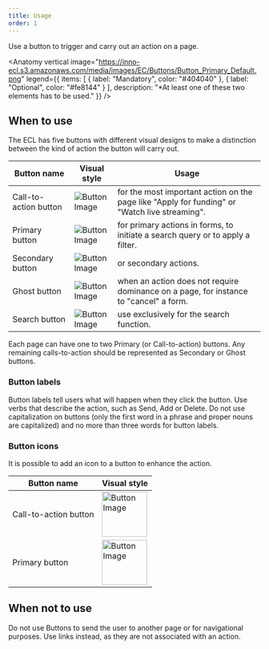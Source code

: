 ```yaml
---
title: Usage
order: 1
---
```



Use a button to trigger and carry out an action on a page.

<Anatomy 
  vertical
  image="https://inno-ecl.s3.amazonaws.com/media/images/EC/Buttons/Button_Primary_Default.png"
  legend={{
    items: [
      { label: "Mandatory", color: "#404040" },
      { label: "Optional", color: "#fe8144" }
    ],
    description: "*At least one of these two elements has to be used."
  }}
/>

<DoDont
  doImage="https://inno-ecl.s3.amazonaws.com/media/images/EC/Buttons/Button_Primary_Default.png"
  doTitle="Do"
  doDescription="Each page can have one to two Primary (or Call-to-action) buttons."
  dontTitle="Don't"
  dontImage="https://inno-ecl.s3.amazonaws.com/media/images/EC/Buttons/Button_CTA_Default.png"
  dontDescription="Do not use Buttons to send the user to another page or for navigational purposes."
/>

## When to use

The ECL has five buttons with different visual designs to make a distinction between the kind of action the button will carry out.

| Button name           | Visual style                                                                                            | Usage                                                                                         |
| --------------------- | ------------------------------------------------------------------------------------------------------- | --------------------------------------------------------------------------------------------- |
| Call-to-action button | ![Button Image](https://inno-ecl.s3.amazonaws.com/media/images/EC/Buttons/Button_CTA_Default.png)       | for the most important action on the page like "Apply for funding" or "Watch live streaming". |
| Primary button        | ![Button Image](https://inno-ecl.s3.amazonaws.com/media/images/EC/Buttons/Button_Primary_Default.png)   | for primary actions in forms, to initiate a search query or to apply a filter.                |
| Secondary button      | ![Button Image](https://inno-ecl.s3.amazonaws.com/media/images/EC/Buttons/Button_Secondary_Default.png) | or secondary actions.                                                                         |
| Ghost button          | ![Button Image](https://inno-ecl.s3.amazonaws.com/media/images/EC/Buttons/Button_Ghost_Default.png)     | when an action does not require dominance on a page, for instance to "cancel" a form.         |
| Search button         | ![Button Image](https://inno-ecl.s3.amazonaws.com/media/images/EC/Buttons/Button_Search_Default.png)    | use exclusively for the search function.                                                      |

Each page can have one to two Primary (or Call-to-action) buttons. Any remaining calls-to-action should be represented as Secondary or Ghost buttons.

### Button labels

Button labels tell users what will happen when they click the button. Use verbs that describe the action, such as Send, Add or Delete. Do not use capitalization on buttons (only the first word in a phrase and proper nouns are capitalized) and no more than three words for button labels.

### Button icons

It is possible to add an icon to a button to enhance the action.

| Button name           | Visual style                                                                                                                         |
| --------------------- | ------------------------------------------------------------------------------------------------------------------------------------ |
| Call-to-action button | <img src="https://inno-ecl.s3.amazonaws.com/media/images/EC/Buttons/Button_CTA-Icon_Default.png" alt="Button Image" width="90"/>     |
| Primary button        | <img src="https://inno-ecl.s3.amazonaws.com/media/images/EC/Buttons/Button_Primary_icon_Default.png" alt="Button Image" width="90"/> |

## When not to use

Do not use Buttons to send the user to another page or for navigational purposes. Use links instead, as they are not associated with an action.
